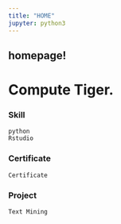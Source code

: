```yaml
---
title: "HOME"
jupyter: python3
---
```


##  homepage!     

Compute Tiger.      
====================================

### Skill

```
python 
Rstudio

```

### Certificate
```
Certificate
```

### Project
```
Text Mining 
```
